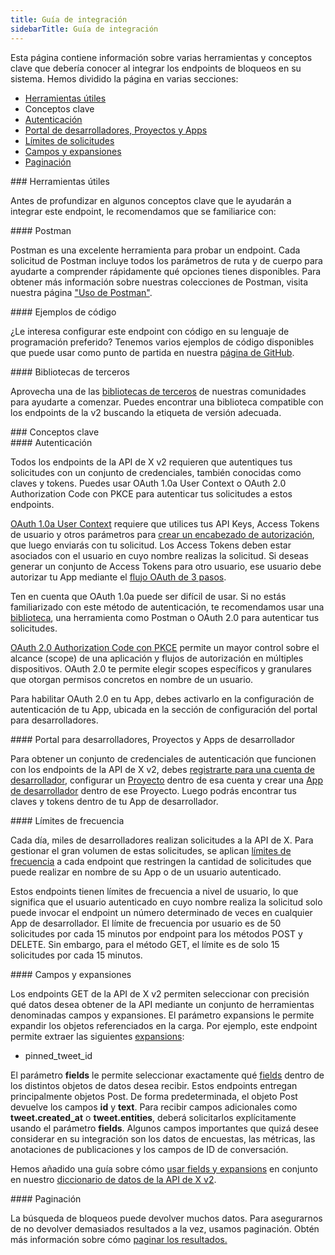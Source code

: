 ```yaml
---
title: Guía de integración
sidebarTitle: Guía de integración
---
```



Esta página contiene información sobre varias herramientas y conceptos clave que debería conocer al integrar los endpoints de bloqueos en su sistema. Hemos dividido la página en varias secciones:

- [Herramientas útiles](#helpful)
- Conceptos clave
- [Autenticación](#authentication)
- [Portal de desarrolladores, Proyectos y Apps](#portal)
- [Límites de solicitudes](#limits)
- [Campos y expansiones](#fields)
- [Paginación](#pagination)

<div id="helpful-tools">
  ### Herramientas útiles
</div>

Antes de profundizar en algunos conceptos clave que le ayudarán a integrar este endpoint, le recomendamos que se familiarice con:

<div id="postman">
  #### Postman
</div>

Postman es una excelente herramienta para probar un endpoint. Cada solicitud de Postman incluye todos los parámetros de ruta y de cuerpo para ayudarte a comprender rápidamente qué opciones tienes disponibles. Para obtener más información sobre nuestras colecciones de Postman, visita nuestra página ["Uso de Postman"](/es/tutorials/postman-getting-started). 

<div id="code-samples">
  #### Ejemplos de código
</div>

¿Le interesa configurar este endpoint con código en su lenguaje de programación preferido? Tenemos varios ejemplos de código disponibles que puede usar como punto de partida en nuestra [página de GitHub](https://github.com/xdevplatform/Twitter-API-v2-sample-code).

<div id="third-party-libraries">
  #### Bibliotecas de terceros
</div>

Aprovecha una de las [bibliotecas de terceros](/es/x-api/tools-and-libraries/overview) de nuestras comunidades para ayudarte a comenzar. Puedes encontrar una biblioteca compatible con los endpoints de la v2 buscando la etiqueta de versión adecuada.

<div id="key-concepts">
  ### Conceptos clave
</div>

<div id="authentication">
  #### Autenticación
</div>

Todos los endpoints de la API de X v2 requieren que autentiques tus solicitudes con un conjunto de credenciales, también conocidas como claves y tokens. Puedes usar OAuth 1.0a User Context o OAuth 2.0 Authorization Code con PKCE para autenticar tus solicitudes a estos endpoints.

[OAuth 1.0a User Context](/es/resources/fundamentals/authentication) requiere que utilices tus API Keys, Access Tokens de usuario y otros parámetros para [crear un encabezado de autorización](/es/resources/fundamentals/authentication#authorizing-a-request), que luego enviarás con tu solicitud. Los Access Tokens deben estar asociados con el usuario en cuyo nombre realizas la solicitud. Si deseas generar un conjunto de Access Tokens para otro usuario, ese usuario debe autorizar tu App mediante el [flujo OAuth de 3 pasos](https://developer-staging.x.com/resources/fundamentals/authentication/obtaining-user-access-tokens).

Ten en cuenta que OAuth 1.0a puede ser difícil de usar. Si no estás familiarizado con este método de autenticación, te recomendamos usar una [biblioteca](/es/x-api/tools-and-libraries/overview), una herramienta como Postman o OAuth 2.0 para autenticar tus solicitudes.

[OAuth 2.0 Authorization Code con PKCE](/es/resources/fundamentals/authentication#oauth-2-0-authorization-code-flow-with-pkce-3) permite un mayor control sobre el alcance (scope) de una aplicación y flujos de autorización en múltiples dispositivos. OAuth 2.0 te permite elegir scopes específicos y granulares que otorgan permisos concretos en nombre de un usuario.

Para habilitar OAuth 2.0 en tu App, debes activarlo en la configuración de autenticación de tu App, ubicada en la sección de configuración del portal para desarrolladores.

<div id="developer-portal-projects-and-developer-apps">
  #### Portal para desarrolladores, Proyectos y Apps de desarrollador
</div>

Para obtener un conjunto de credenciales de autenticación que funcionen con los endpoints de la API de X v2, debes [registrarte para una cuenta de desarrollador](https://developer.x.com/en/portal/petition/essential/basic-info), configurar un [Proyecto](/es/resources/fundamentals/projects) dentro de esa cuenta y crear una [App de desarrollador](/es/resources/fundamentals/developer-apps) dentro de ese Proyecto. Luego podrás encontrar tus claves y tokens dentro de tu App de desarrollador.
 

<div id="rate-limits">
  #### Límites de frecuencia
</div>

Cada día, miles de desarrolladores realizan solicitudes a la API de X. Para gestionar el gran volumen de estas solicitudes, se aplican [límites de frecuencia](/es/x-api/fundamentals/rate-limits) a cada endpoint que restringen la cantidad de solicitudes que puede realizar en nombre de su App o de un usuario autenticado.

Estos endpoints tienen límites de frecuencia a nivel de usuario, lo que significa que el usuario autenticado en cuyo nombre realiza la solicitud solo puede invocar el endpoint un número determinado de veces en cualquier App de desarrollador. El límite de frecuencia por usuario es de 50 solicitudes por cada 15 minutos por endpoint para los métodos POST y DELETE. Sin embargo, para el método GET, el límite es de solo 15 solicitudes por cada 15 minutos.
 

<div id="fields-and-expansions">
  #### Campos y expansiones
</div>

Los endpoints GET de la API de X v2 permiten seleccionar con precisión qué datos desea obtener de la API mediante un conjunto de herramientas denominadas campos y expansiones. El parámetro expansions le permite expandir los objetos referenciados en la carga. Por ejemplo, este endpoint permite extraer las siguientes [expansions](/es/x-api/fundamentals/expansions):

- pinned\_tweet\_id

El parámetro **fields** le permite seleccionar exactamente qué [fields](/es/x-api/fundamentals/fields) dentro de los distintos objetos de datos desea recibir. Estos endpoints entregan principalmente objetos Post. De forma predeterminada, el objeto Post devuelve los campos **id** y **text**. Para recibir campos adicionales como **tweet.created\_at** o **tweet.entities**, deberá solicitarlos explícitamente usando el parámetro **fields**. Algunos campos importantes que quizá desee considerar en su integración son los datos de encuestas, las métricas, las anotaciones de publicaciones y los campos de ID de conversación.

Hemos añadido una guía sobre cómo [usar fields y expansions](/es/x-api/fundamentals/data-dictionary#how-to-use-fields-and-expansions) en conjunto en nuestro [diccionario de datos de la API de X v2](/es/x-api/fundamentals/data-dictionary).

<div id="pagination">
  #### Paginación
</div>

La búsqueda de bloqueos puede devolver muchos datos. Para asegurarnos de no devolver demasiados resultados a la vez, usamos paginación. Obtén más información sobre cómo [paginar los resultados.](/es/x-api/fundamentals/pagination)